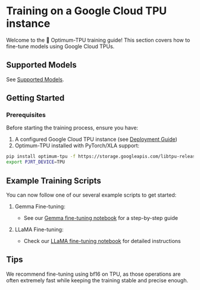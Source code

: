 # Training on a Google Cloud TPU instance

Welcome to the 🤗 Optimum-TPU training guide! This section covers how to fine-tune models using Google Cloud TPUs.

## Supported Models

See [Supported Models](../supported-architectures).

## Getting Started

### Prerequisites

Before starting the training process, ensure you have:

1. A configured Google Cloud TPU instance (see [Deployment Guide](./deploy))
2. Optimum-TPU installed with PyTorch/XLA support:
```bash
pip install optimum-tpu -f https://storage.googleapis.com/libtpu-releases/index.html
export PJRT_DEVICE=TPU
```

## Example Training Scripts

You can now follow one of our several example scripts to get started:

1. Gemma Fine-tuning:
   - See our [Gemma fine-tuning notebook](https://github.com/huggingface/optimum-tpu/blob/main/examples/language-modeling/gemma_tuning.ipynb) for a step-by-step guide

2. LLaMA Fine-tuning:
   - Check our [LLaMA fine-tuning notebook](https://github.com/huggingface/optimum-tpu/blob/main/examples/language-modeling/llama_tuning.ipynb) for detailed instructions

## Tips
We recommend fine-tuning using bf16 on TPU, as those operations are often extremely fast while keeping the training stable and precise enough.